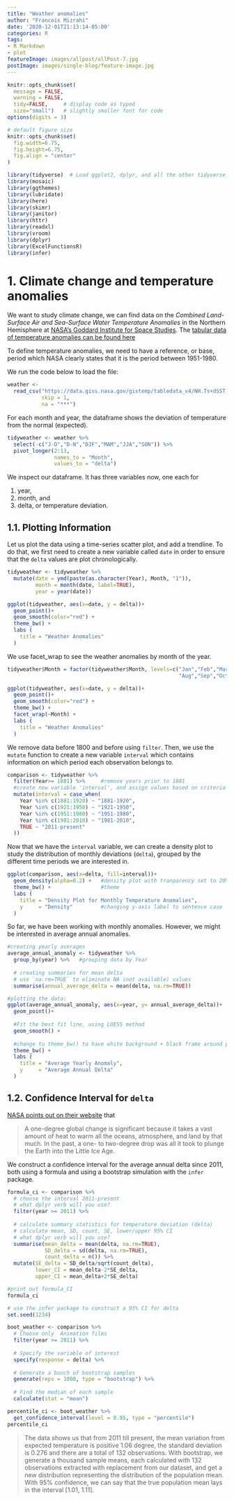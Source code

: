 ```yaml
---
title: "Weather anomalies"
author: "Francois Mizrahi"
date: '2020-12-01T21:13:14-05:00'
categories: R
tags:
- R Markdown
- plot
featureImage: images/allpost/allPost-7.jpg
postImage: images/single-blog/feature-image.jpg
---
```


```r
knitr::opts_chunk$set(
  message = FALSE, 
  warning = FALSE, 
  tidy=FALSE,     # display code as typed
  size="small")   # slightly smaller font for code
options(digits = 3)

# default figure size
knitr::opts_chunk$set(
  fig.width=6.75, 
  fig.height=6.75,
  fig.align = "center"
)
```

```r
library(tidyverse)  # Load ggplot2, dplyr, and all the other tidyverse packages
library(mosaic)
library(ggthemes)
library(lubridate)
library(here)
library(skimr)
library(janitor)
library(httr)
library(readxl)
library(vroom)
library(dplyr)
library(ExcelFunctionsR)
library(infer)
```


# 1. Climate change and temperature anomalies 

We want to study climate change, we can find data on the *Combined Land-Surface Air and Sea-Surface Water Temperature Anomalies* in the Northern Hemisphere at [NASA's Goddard Institute for Space Studies](https://data.giss.nasa.gov/gistemp). The [tabular data of temperature anomalies can be found here](https://data.giss.nasa.gov/gistemp/tabledata_v4/NH.Ts+dSST.txt)

To define temperature anomalies, we need to have a reference, or base, period which NASA clearly states that it is the period between 1951-1980.

We run the code below to load the file:

```r

weather <- 
  read_csv("https://data.giss.nasa.gov/gistemp/tabledata_v4/NH.Ts+dSST.csv", 
           skip = 1, 
           na = "***")

```

For each month and year, the dataframe shows the deviation of temperature from the normal (expected).

```r
tidyweather <- weather %>% 
  select(-c("J-D","D-N","DJF","MAM","JJA","SON")) %>% 
  pivot_longer(2:13,
               names_to = "Month",
               values_to = "delta")
```

We inspect our dataframe. It has three variables now, one each for 

1. year, 
1. month, and 
1. delta, or temperature deviation.

## 1.1. Plotting Information

Let us plot the data using a time-series scatter plot, and add a trendline. To do that, we first need to create a new variable called `date` in order to ensure that the `delta` values are plot chronologically. 

```r

tidyweather <- tidyweather %>%
  mutate(date = ymd(paste(as.character(Year), Month, "1")),
         month = month(date, label=TRUE),
         year = year(date))

ggplot(tidyweather, aes(x=date, y = delta))+
  geom_point()+
  geom_smooth(color="red") +
  theme_bw() +
  labs (
    title = "Weather Anomalies"
  )

```
We use facet_wrap to see the weather anomalies by month of the year. 

```r
tidyweather$Month = factor(tidyweather$Month, levels=c("Jan","Feb","Mar","Apr","May","Jun","Jul",
                                                       "Aug","Sep","Oct","Nov","Dec"))

ggplot(tidyweather, aes(x=date, y = delta))+
  geom_point()+
  geom_smooth(color="red") +
  theme_bw() +
  facet_wrap(~Month) +
  labs (
    title = "Weather Anomalies"
  )
```

We remove data before 1800 and before using `filter`. Then, we use the `mutate` function to create a new variable `interval` which contains information on which period each observation belongs to. 


```r

comparison <- tidyweather %>% 
  filter(Year>= 1881) %>%     #remove years prior to 1881
  #create new variable 'interval', and assign values based on criteria below:
  mutate(interval = case_when(
    Year %in% c(1881:1920) ~ "1881-1920",
    Year %in% c(1921:1950) ~ "1921-1950",
    Year %in% c(1951:1980) ~ "1951-1980",
    Year %in% c(1981:2010) ~ "1981-2010",
    TRUE ~ "2011-present"
  ))

```

Now that we have the `interval` variable, we can create a density plot to study the distribution of monthly deviations (`delta`), grouped by the different time periods we are interested in. 

```r

ggplot(comparison, aes(x=delta, fill=interval))+
  geom_density(alpha=0.2) +   #density plot with tranparency set to 20%
  theme_bw() +                #theme
  labs (
    title = "Density Plot for Monthly Temperature Anomalies",
    y     = "Density"         #changing y-axis label to sentence case
  )

```

So far, we have been working with monthly anomalies. However, we might be interested in average annual anomalies. 

```r

#creating yearly averages
average_annual_anomaly <- tidyweather %>% 
  group_by(year) %>%   #grouping data by Year
  
  # creating summaries for mean delta 
  # use `na.rm=TRUE` to eliminate NA (not available) values 
  summarise(annual_average_delta = mean(delta, na.rm=TRUE))

#plotting the data:
ggplot(average_annual_anomaly, aes(x=year, y= annual_average_delta))+
  geom_point()+
  
  #Fit the best fit line, using LOESS method
  geom_smooth() +
  
  #change to theme_bw() to have white background + black frame around plot
  theme_bw() +
  labs (
    title = "Average Yearly Anomaly",
    y     = "Average Annual Delta"
  )                         


```


## 1.2. Confidence Interval for `delta`

[NASA points out on their website](https://earthobservatory.nasa.gov/world-of-change/decadaltemp.php) that 

> A one-degree global change is significant because it takes a vast amount of heat to warm all the oceans, atmosphere, and land by that much. In the past, a one- to two-degree drop was all it took to plunge the Earth into the Little Ice Age.

We construct a confidence interval for the average annual delta since 2011, both using a formula and using a bootstrap simulation with the `infer` package. 

```r

formula_ci <- comparison %>% 
  # choose the interval 2011-present
  # what dplyr verb will you use? 
  filter(year >= 2011) %>%
  
  # calculate summary statistics for temperature deviation (delta) 
  # calculate mean, SD, count, SE, lower/upper 95% CI
  # what dplyr verb will you use? 
  summarise(mean_delta = mean(delta, na.rm=TRUE),
            SD_delta = sd(delta, na.rm=TRUE),
            count_delta = n()) %>% 
  mutate(SE_delta = SD_delta/sqrt(count_delta),
         lower_CI = mean_delta-2*SE_delta,
         upper_CI = mean_delta+2*SE_delta)

#print out formula_CI
formula_ci
```


```r

# use the infer package to construct a 95% CI for delta
set.seed(1234)

boot_weather <- comparison %>%
  # Choose only  Animation films
  filter(year >= 2011) %>%
  
  # Specify the variable of interest
  specify(response = delta) %>%
  
  # Generate a bunch of bootstrap samples
  generate(reps = 1000, type = "bootstrap") %>%
  
  # Find the median of each sample
  calculate(stat = "mean")

percentile_ci <- boot_weather %>% 
  get_confidence_interval(level = 0.95, type = "percentile")
percentile_ci
```

> The data shows us that from 2011 till present, the mean variation from expected temperature is positive 1.06 degree, the standard deviation is 0.276 and there are a total of 132 observations. With bootstrap, we generate a thousand sample means, each calculated with 132 observations extracted with replacement from our dataset, and get a new distribution representing the distribution of the population mean. With 95% confidence, we can say that the true population mean lays in the interval [1.01, 1.11].
